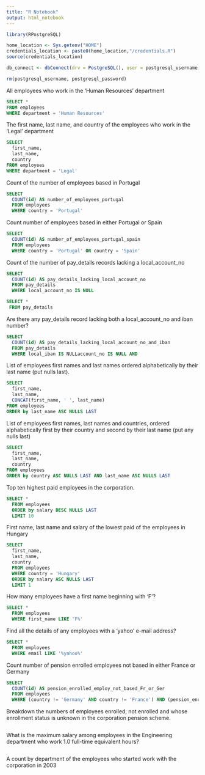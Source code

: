 ```yaml
---
title: "R Notebook"
output: html_notebook
---
```


```r
library(RPostgreSQL)

home_location <- Sys.getenv("HOME")
credentials_location <- paste0(home_location,"/credentials.R")
source(credentials_location)

db_connect <- dbConnect(drv = PostgreSQL(), user = postgresql_username, password = postgresql_password, dbname = "omni_employees", host = "localhost")

rm(postgresql_username, postgresql_password)
```

All employees who work in the ‘Human Resources’ department
```sql
SELECT * 
FROM employees
WHERE department = 'Human Resources'
```

The first name, last name, and country of the employees who work in the ‘Legal’ department
```sql
SELECT
  first_name,
  last_name,
  country
FROM employees
WHERE department = 'Legal'
```

Count of the number of employees based in Portugal
```sql
SELECT
  COUNT(id) AS number_of_employees_portugal
  FROM employees
  WHERE country = 'Portugal'
```

Count number of employees based in either Portugal or Spain
```sql
SELECT
  COUNT(id) AS number_of_employees_portugal_spain
  FROM employees
  WHERE country = 'Portugal' OR country = 'Spain'
```

Count of the number of pay_details records lacking a local_account_no
```sql
SELECT
  COUNT(id) AS pay_details_lacking_local_account_no
  FROM pay_details
  WHERE local_account_no IS NULL
```

```sql
SELECT *
 FROM pay_details
```


Are there any pay_details record lacking both a local_account_no and iban number?
```sql
SELECT
  COUNT(id) AS pay_details_lacking_local_account_no_and_iban
  FROM pay_details
  WHERE local_iban IS NULLaccount_no IS NULL AND 
```

List of employees first names and last names ordered alphabetically by their last name (put nulls last).
```sql
SELECT
  first_name,
  last_name,
  CONCAT(first_name, ' ', last_name)
FROM employees
ORDER by last_name ASC NULLS LAST
```

List of employees first names, last names and countries, ordered alphabetically first by their country and second by their last name (put any nulls last)
```sql
SELECT
  first_name,
  last_name,
  country
FROM employees
ORDER by country ASC NULLS LAST AND last_name ASC NULLS LAST
```

Top ten highest paid employees in the corporation.
```sql
SELECT *
  FROM employees
  ORDER by salary DESC NULLS LAST
  LIMIT 10
```

First name, last name and salary of the lowest paid of the employees in Hungary
```sql
SELECT 
  first_name,
  last_name,
  country
  FROM employees
  WHERE country = 'Hungary'
  ORDER by salary ASC NULLS LAST
  LIMIT 1
```

How many employees have a first name beginning with ‘F’?
```sql
SELECT *
  FROM employees
  WHERE first_name LIKE 'F%'
```

Find all the details of any employees with a ‘yahoo’ e-mail address?
```sql
SELECT *
  FROM employees
  WHERE email LIKE '%yahoo%'
```

Count number of pension enrolled employees not based in either France or Germany
```sql
SELECT
  COUNT(id) AS pension_enrolled_employ_not_based_Fr_or_Ger
  FROM employees
  WHERE (country != 'Germany' AND country != 'France') AND (pension_enrol IS TRUE)
```

Breakdown the numbers of employees enrolled, not enrolled and whose enrollment status is unknown in the corporation pension scheme.
```sql


```

What is the maximum salary among employees in the Engineering department who work 1.0 full-time equivalent hours?
```sql


```

A count by department of the employees who started work with the corporation in 2003
```sql


```


```sql


```

